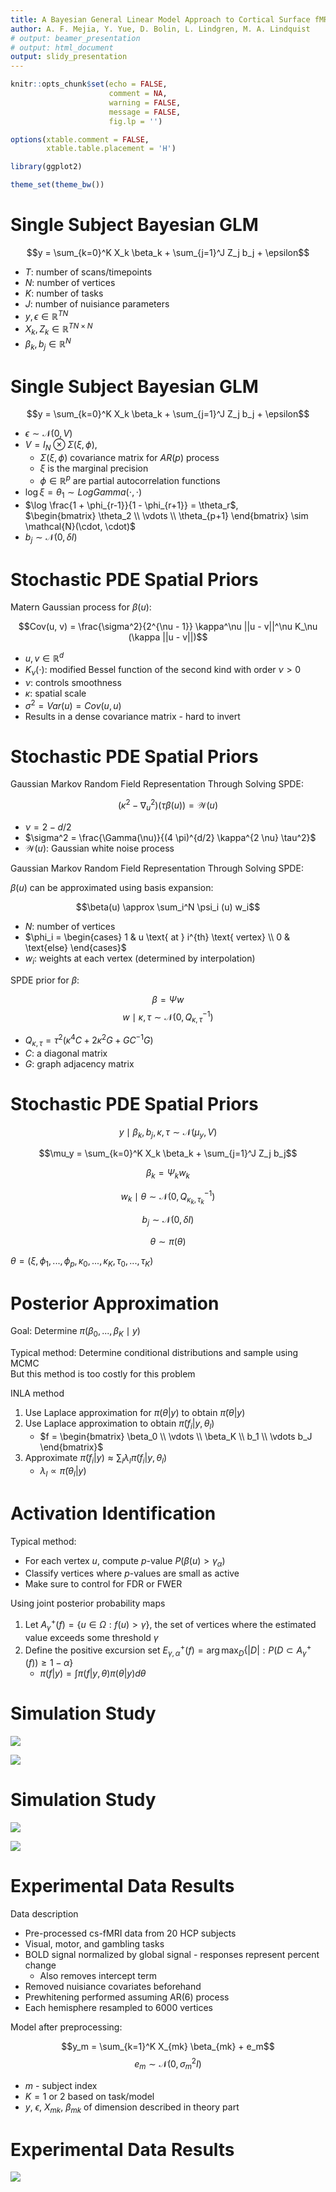 ```yaml
---
title: A Bayesian General Linear Model Approach to Cortical Surface fMRI Data Analysis
author: A. F. Mejia, Y. Yue, D. Bolin, L. Lindgren, M. A. Lindquist
# output: beamer_presentation
# output: html_document
output: slidy_presentation
---
```


```r
knitr::opts_chunk$set(echo = FALSE, 
                      comment = NA, 
                      warning = FALSE, 
                      message = FALSE,
                      fig.lp = '')

options(xtable.comment = FALSE, 
        xtable.table.placement = 'H')

library(ggplot2)

theme_set(theme_bw())
```

# Single Subject Bayesian GLM

$$y = \sum_{k=0}^K X_k \beta_k + \sum_{j=1}^J Z_j b_j + \epsilon$$

* $T$: number of scans/timepoints
* $N$: number of vertices
* $K$: number of tasks
* $J$: number of nuisiance parameters
* $y, \epsilon \in \mathbb{R}^{TN}$
* $X_k, Z_k \in \mathbb{R}^{TN \times N}$
* $\beta_k, b_j \in \mathbb{R}^{N}$

# Single Subject Bayesian GLM

$$y = \sum_{k=0}^K X_k \beta_k + \sum_{j=1}^J Z_j b_j + \epsilon$$

* $\epsilon \sim \mathcal{N}(0, V)$
* $V = I_N \otimes \Sigma(\xi, \phi)$,  
    * $\Sigma(\xi, \phi)$ covariance matrix for $AR(p)$ process
    * $\xi$ is the marginal precision
    * $\phi \in \mathbb{R}^p$ are partial autocorrelation functions 
* $\log \xi = \theta_1 \sim LogGamma(\cdot, \cdot)$
* $\log \frac{1 + \phi_{r-1}}{1 - \phi_{r+1}} = \theta_r$,  
$\begin{bmatrix} \theta_2 \\ \vdots \\ \theta_{p+1} \end{bmatrix} \sim 
\mathcal{N}(\cdot, \cdot)$
* $b_j \sim \mathcal{N}(0, \delta I)$

# Stochastic PDE Spatial Priors

Matern Gaussian process for $\beta(u)$:

$$Cov(u, v) = \frac{\sigma^2}{2^{\nu - 1}} 
\kappa^\nu ||u - v||^\nu K_\nu (\kappa ||u - v||)$$

* $u, v \in \mathbb{R}^d$
* $K_\nu(\cdot)$: modified Bessel function of the second kind with order 
$\nu > 0$
* $\nu$: controls smoothness
* $\kappa$: spatial scale
* $\sigma^2 = Var(u) = Cov(u, u)$
* Results in a dense covariance matrix - hard to invert

# Stochastic PDE Spatial Priors

Gaussian Markov Random Field Representation Through Solving SPDE:

$$(\kappa^2 - \nabla_u^2) (\tau \beta(u)) = \mathcal{W}(u)$$

* $\nu = 2 - d / 2$
* $\sigma^2 = \frac{\Gamma(\nu)}{(4 \pi)^{d/2} \kappa^{2 \nu} \tau^2}$
* $\mathcal{W}(u)$: Gaussian white noise process

Gaussian Markov Random Field Representation Through Solving SPDE:

$\beta(u)$ can be approximated using basis expansion:

$$\beta(u) \approx \sum_i^N \psi_i (u) w_i$$

* $N$: number of vertices
* $\phi_i = \begin{cases} 
1 & u \text{ at } i^{th} \text{ vertex} \\ 0 & \text{else} 
\end{cases}$
* $w_i$: weights at each vertex (determined by interpolation)

SPDE prior for $\beta$: 

$$\beta = \Psi w$$
$$w \mid \kappa, \tau \sim \mathcal{N}(0, Q_{\kappa, \tau}^{-1})$$

* $Q_{\kappa, \tau} = \tau^2 (\kappa^4 C + 2 \kappa^2 G + G C^{-1} G)$
* $C$:  a diagonal matrix
* $G$: graph adjacency matrix

# Stochastic PDE Spatial Priors

$$y \mid \beta_k, b_j, \kappa, \tau \sim \mathcal{N}(\mu_y, V)$$

$$\mu_y = \sum_{k=0}^K X_k \beta_k + \sum_{j=1}^J Z_j b_j$$

$$\beta_k = \Psi_k w_k$$

$$w_k \mid \theta \sim \mathcal{N}(0, Q_{\kappa_k, \tau_k}^{-1})$$

$$b_j \sim \mathcal{N}(0, \delta I)$$

$$\theta \sim \pi(\theta)$$

$\theta = (\xi, \phi_1, ..., \phi_p, 
\kappa_0, ..., \kappa_K, \tau_0, ..., \tau_K)$

# Posterior Approximation

Goal: Determine $\pi(\beta_0, ..., \beta_K \mid y)$

Typical method: Determine conditional distributions and sample using MCMC  
But this method is too costly for this problem

INLA method

1. Use Laplace approximation for $\pi(\theta | y)$ to obtain 
$\tilde{\pi}(\theta | y)$
2. Use Laplace approximation to obtain $\tilde{\pi}(f_i | y, \theta_l)$
    * $f = \begin{bmatrix} 
    \beta_0 \\ \vdots \\ \beta_K \\ b_1 \\ \vdots b_J \end{bmatrix}$
3. Approximate 
$\tilde{\pi}(f_i | y) \approx \sum_l \lambda_l \tilde{\pi}(f_i | y, \theta_l)$
    * $\lambda_l \propto \tilde{\pi}(\theta_l | y)$

# Activation Identification

Typical method: 

* For each vertex $u$, compute $p$-value $P(\beta(u) > \gamma_\alpha)$ 
* Classify vertices where $p$-values are small as active
* Make sure to control for FDR or FWER

Using joint posterior probability maps

1. Let $A_\gamma^+(f) = \{u \in \Omega : f(u) > \gamma\}$, the set of vertices 
where the estimated value exceeds some threshold $\gamma$
2. Define the positive excursion set 
$E_{\gamma, \alpha}^+(f) = 
\arg\max_D \{|D| : P(D \subset A_\gamma^+(f)) \geq 1 - \alpha\}$
    * $\pi(f | y) = \int \pi(f | y, \theta) \pi(\theta | y) d \theta$

# Simulation Study

![](bglmcs-fig3.png)

![](bglmcs-fig5.png)

# Simulation Study

![](bglmcs-fig6.png)

![](bglmcs-fig7.png)

# Experimental Data Results

Data description

* Pre-processed cs-fMRI data from 20 HCP subjects
* Visual, motor, and gambling tasks
* BOLD signal normalized by global signal - responses represent percent change
    * Also removes intercept term
* Removed nuisiance covariates beforehand
* Prewhitening performed assuming AR(6) process
* Each hemisphere resampled to 6000 vertices

Model after preprocessing:

$$y_m = \sum_{k=1}^K X_{mk} \beta_{mk} + e_m$$
$$e_m \sim \mathcal{N}(0, \sigma^2_m I)$$

* $m$ - subject index
* $K = 1$ or $2$ based on task/model
* $y$, $\epsilon$, $X_{mk}$, $\beta_{mk}$ of dimension described in theory part

# Experimental Data Results

![](bglmcs-fig13.png)